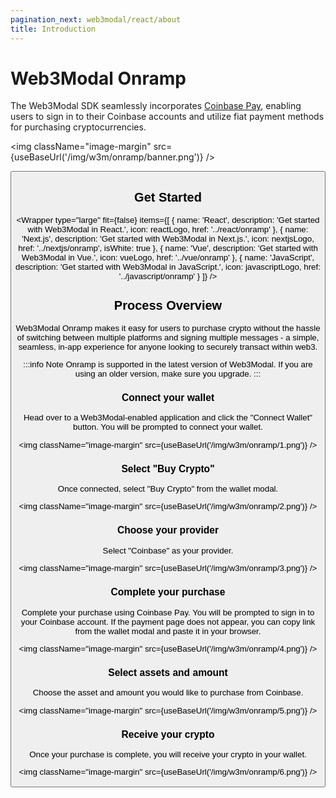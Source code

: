 ```yaml
---
pagination_next: web3modal/react/about
title: Introduction
---
```




# Web3Modal Onramp

The Web3Modal SDK seamlessly incorporates [Coinbase Pay](https://www.coinbase.com/cloud/products/pay-sdk), enabling users to sign in to their Coinbase accounts and utilize fiat payment methods for purchasing cryptocurrencies.

<img className="image-margin" src={useBaseUrl('/img/w3m/onramp/banner.png')} />

<Button name="Try Demo" url="https://lab.web3modal.com/library/wagmi/" />

## Get Started

<Wrapper
  type="large"
  fit={false}
  items={[
    {
      name: 'React',
      description: 'Get started with Web3Modal in React.',
      icon: reactLogo,
      href: '../react/onramp'
    },
    {
      name: 'Next.js',
      description: 'Get started with Web3Modal in Next.js.',
      icon: nextjsLogo,
      href: '../nextjs/onramp',
      isWhite: true
    },
    {
      name: 'Vue',
      description: 'Get started with Web3Modal in Vue.',
      icon: vueLogo,
      href: '../vue/onramp'
    },
    {
      name: 'JavaScript',
      description: 'Get started with Web3Modal in JavaScript.',
      icon: javascriptLogo,
      href: '../javascript/onramp'
    }
  ]}
/>

## Process Overview

Web3Modal Onramp makes it easy for users to purchase crypto without the hassle of switching between multiple platforms and signing multiple messages - a simple, seamless, in-app experience for anyone looking to securely transact within web3.

:::info Note
Onramp is supported in the latest version of Web3Modal. If you are using an older version, make sure you upgrade.
:::

### Connect your wallet

Head over to a Web3Modal-enabled application and click the "Connect Wallet" button. You will be prompted to connect your wallet.

<img className="image-margin" src={useBaseUrl('/img/w3m/onramp/1.png')} />

### Select "Buy Crypto"

Once connected, select "Buy Crypto" from the wallet modal.

<img className="image-margin" src={useBaseUrl('/img/w3m/onramp/2.png')} />

### Choose your provider

Select "Coinbase" as your provider.

<img className="image-margin" src={useBaseUrl('/img/w3m/onramp/3.png')} />

### Complete your purchase

Complete your purchase using Coinbase Pay. You will be prompted to sign in to your Coinbase account.
If the payment page does not appear, you can copy link from the wallet modal and paste it in your browser.

<img className="image-margin" src={useBaseUrl('/img/w3m/onramp/4.png')} />

### Select assets and amount

Choose the asset and amount you would like to purchase from Coinbase.

<img className="image-margin" src={useBaseUrl('/img/w3m/onramp/5.png')} />

### Receive your crypto

Once your purchase is complete, you will receive your crypto in your wallet.

<img className="image-margin" src={useBaseUrl('/img/w3m/onramp/6.png')} />
